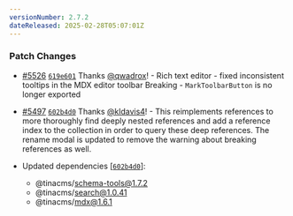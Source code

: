 ```yaml
---
versionNumber: 2.7.2
dateReleased: 2025-02-28T05:07:01Z
---
```


### Patch Changes

-   [#5526](https://github.com/tinacms/tinacms/pull/5526) [`619e601`](https://github.com/tinacms/tinacms/commit/619e6010d6f95d893e980952bef64f747808c956) Thanks [@qwadrox](https://github.com/qwadrox)! - Rich text editor - fixed inconsistent tooltips in the MDX editor toolbar
    Breaking - `MarkToolbarButton` is no longer exported

-   [#5497](https://github.com/tinacms/tinacms/pull/5497) [`602b4d0`](https://github.com/tinacms/tinacms/commit/602b4d07f94de4c10d5bb059a5edc49546a2031c) Thanks [@kldavis4](https://github.com/kldavis4)! - This reimplements references to more thoroughly find deeply nested references and add a reference index to the collection in order to query these deep references. The rename modal is updated to remove the warning about breaking references as well.

-   Updated dependencies \[[`602b4d0`](https://github.com/tinacms/tinacms/commit/602b4d07f94de4c10d5bb059a5edc49546a2031c)]:
    -   @tinacms/schema-tools@1.7.2
    -   @tinacms/search@1.0.41
    -   @tinacms/mdx@1.6.1

